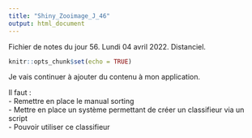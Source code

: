 ```yaml
---
title: "Shiny_Zooimage_J_46"
output: html_document
---
```


Fichier de notes du jour 56. Lundi 04 avril 2022.   Distanciel.

```r
knitr::opts_chunk$set(echo = TRUE)
```

Je vais continuer à ajouter du contenu à mon application.

Il faut : \
 - Remettre en place le manual sorting \
 - Mettre en place un système permettant de créer un classifieur via un script \
 - Pouvoir utiliser ce classifieur \
 
 